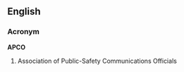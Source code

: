 ==English==
{{wikipedia|Association of Public-Safety Communications Officials-International|APCO}}

===Acronym===
'''APCO'''

# Association of Public-Safety Communications Officials